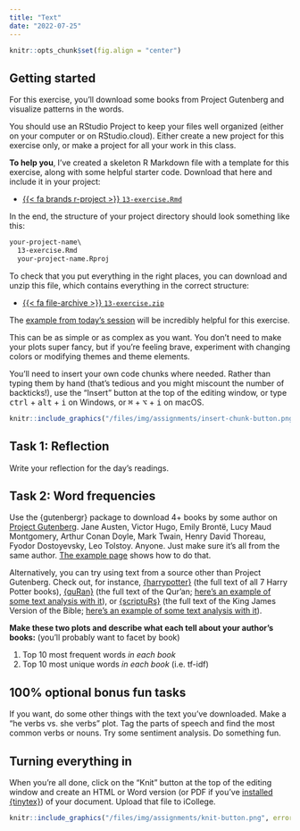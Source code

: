 ```yaml
---
title: "Text"
date: "2022-07-25"
---
```


```r
knitr::opts_chunk$set(fig.align = "center")
```

## Getting started

For this exercise, you'll download some books from Project Gutenberg and visualize patterns in the words.

You should use an RStudio Project to keep your files well organized (either on your computer or on RStudio.cloud). Either create a new project for this exercise only, or make a project for all your work in this class.

**To help you**, I've created a skeleton R Markdown file with a template for this exercise, along with some helpful starter code. Download that here and include it in your project:

- [{{< fa brands r-project >}} `13-exercise.Rmd`](/projects/13-exercise/13-exercise.Rmd)

In the end, the structure of your project directory should look something like this:

```default
your-project-name\
  13-exercise.Rmd
  your-project-name.Rproj
```

To check that you put everything in the right places, you can download and unzip this file, which contains everything in the correct structure:

- [{{< fa file-archive >}} `13-exercise.zip`](/projects/13-exercise.zip)

The [example from today's session](/example/13-example/) will be incredibly helpful for this exercise.

This can be as simple or as complex as you want. You don't need to make your plots super fancy, but if you're feeling brave, experiment with changing colors or modifying themes and theme elements.

You'll need to insert your own code chunks where needed. Rather than typing them by hand (that's tedious and you might miscount the number of backticks!), use the "Insert" button at the top of the editing window, or type <kbd>ctrl</kbd> + <kbd>alt</kbd> + <kbd>i</kbd> on Windows, or <kbd>⌘</kbd> + <kbd>⌥</kbd> + <kbd>i</kbd> on macOS.

```r
knitr::include_graphics("/files/img/assignments/insert-chunk-button.png", error = FALSE)
```


## Task 1: Reflection

Write your reflection for the day's readings.


## Task 2: Word frequencies

Use the {gutenbergr} package to download 4+ books by some author on [Project Gutenberg](http://www.gutenberg.org/). Jane Austen, Victor Hugo, Emily Brontë, Lucy Maud Montgomery, Arthur Conan Doyle, Mark Twain, Henry David Thoreau, Fyodor Dostoyevsky, Leo Tolstoy. Anyone. Just make sure it's all from the same author. [The example page](/example/13-example/) shows how to do that.

Alternatively, you can try using text from a source other than Project Gutenberg. Check out, for instance, [{harrypotter}](https://github.com/bradleyboehmke/harrypotter) (the full text of all 7 Harry Potter books), [{quRan}](https://github.com/andrewheiss/quRan) (the full text of the Qur'an; [here's an example of some text analysis with it](https://www.andrewheiss.com/blog/2018/12/28/tidytext-pos-arabic/)), or [{scriptuRs}](https://github.com/andrewheiss/scriptuRs) (the full text of the King James Version of the Bible; [here's an example of some text analysis with it](https://www.andrewheiss.com/blog/2018/12/26/tidytext-pos-john/)).

**Make these two plots and describe what each tell about your author's books:** (you'll probably want to facet by book)

1. Top 10 most frequent words *in each book*
2. Top 10 most unique words *in each book* (i.e. tf-idf)


## 100% optional bonus fun tasks

If you want, do some other things with the text you've downloaded. Make a "he verbs vs. she verbs" plot. Tag the parts of speech and find the most common verbs or nouns. Try some sentiment analysis. Do something fun.


## Turning everything in

When you're all done, click on the "Knit" button at the top of the editing window and create an HTML or Word version (or PDF if you've [installed {tinytex}](/resource/install/#install-tinytex)) of your document. Upload that file to iCollege.

```r
knitr::include_graphics("/files/img/assignments/knit-button.png", error = FALSE)
```
